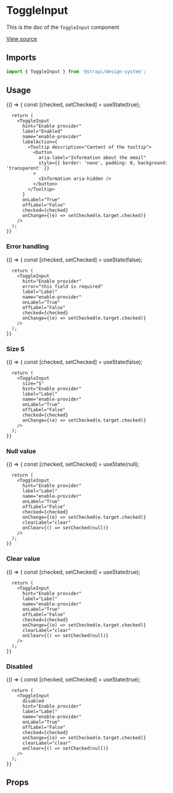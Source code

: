 <!--- ToggleInput.stories.mdx --->


<Meta title="Design System/Components/ToggleInput" component={ToggleInput} />

# ToggleInput

This is the doc of the `ToggleInput` component

[View source](https://github.com/strapi/design-system/tree/main/packages/strapi-design-system/src/ToggleInput)

## Imports

```js
import { ToggleInput } from '@strapi/design-system';
```

## Usage

<Canvas>
  <Story name="base">
    {() => {
      const [checked, setChecked] = useState(true);

      return (
        <ToggleInput
          hint="Enable provider"
          label="Enabled"
          name="enable-provider"
          labelAction={
            <Tooltip description="Content of the tooltip">
              <button
                aria-label="Information about the email"
                style={{ border: 'none', padding: 0, background: 'transparent' }}
              >
                <Information aria-hidden />
              </button>
            </Tooltip>
          }
          onLabel="True"
          offLabel="False"
          checked={checked}
          onChange={(e) => setChecked(e.target.checked)}
        />
      );
    }}

  </Story>
</Canvas>

### Error handling

<Canvas>
  <Story name="error">
    {() => {
      const [checked, setChecked] = useState(false);

      return (
        <ToggleInput
          hint="Enable provider"
          error="this field is required"
          label="Label"
          name="enable-provider"
          onLabel="True"
          offLabel="False"
          checked={checked}
          onChange={(e) => setChecked(e.target.checked)}
        />
      );
    }}

  </Story>
</Canvas>

### Size S

<Canvas>
  <Story name="size S">
    {() => {
      const [checked, setChecked] = useState(false);

      return (
        <ToggleInput
          size="S"
          hint="Enable provider"
          label="Label"
          name="enable-provider"
          onLabel="True"
          offLabel="False"
          checked={checked}
          onChange={(e) => setChecked(e.target.checked)}
        />
      );
    }}

  </Story>
</Canvas>

### Null value

<Canvas>
  <Story name="null-value">
    {() => {
      const [checked, setChecked] = useState(null);

      return (
        <ToggleInput
          hint="Enable provider"
          label="Label"
          name="enable-provider"
          onLabel="True"
          offLabel="False"
          checked={checked}
          onChange={(e) => setChecked(e.target.checked)}
          clearLabel="clear"
          onClear={() => setChecked(null)}
        />
      );
    }}

  </Story>
</Canvas>

### Clear value

<Canvas>
  <Story name="clear-value">
    {() => {
      const [checked, setChecked] = useState(true);

      return (
        <ToggleInput
          hint="Enable provider"
          label="Label"
          name="enable-provider"
          onLabel="True"
          offLabel="False"
          checked={checked}
          onChange={(e) => setChecked(e.target.checked)}
          clearLabel="clear"
          onClear={() => setChecked(null)}
        />
      );
    }}

  </Story>
</Canvas>

### Disabled

<Canvas>
  <Story name="disabled">
    {() => {
      const [checked, setChecked] = useState(true);

      return (
        <ToggleInput
          disabled
          hint="Enable provider"
          label="Label"
          name="enable-provider"
          onLabel="True"
          offLabel="False"
          checked={checked}
          onChange={(e) => setChecked(e.target.checked)}
          clearLabel="clear"
          onClear={() => setChecked(null)}
        />
      );
    }}

  </Story>
</Canvas>

## Props

<ArgsTable of={ToggleInput} />
